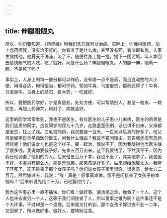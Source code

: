 ```yaml
---
---
---
```

title: 伸腿瞪眼丸
---




所以，你们要知道，《药师经》叫我们念咒就可以治病。实际上，你懂得医药，加上念药师咒，没有治不好的。你看准了是什么病，甚至没有药，看济颠和尚，人家生病找他，他夏天不洗澡，流了汗，随便往身上搓一搓，搓下一团污垢，叫人拿回去给快断气的人吃，吃了就好。问是什么药？伸腿瞪眼丸。人的腿一伸，眼睛一瞪，不是死了吗？

事实上，人身上的每一部分都可以作药，没有哪一点不是药，而且连动物的大小便，用得合适，用得恰当，都可作药。譬如牛黄、马宝很贵，那药还得了！牛黄、马宝是牛、马身上的结石，是大药，一吃就好。

所以，要把医药学好，才是真慈悲，处处方便，可以帮助别人，甚至一粒米、一颗花生，再加上药师咒，用对了，病就会好。

这里的同学常常看到，我也不是医生，有位医生的儿子患小儿麻痹，医生的弟弟是我们这里的同学，这位同学的侄儿十几岁，走路歪歪倒倒，话也讲不出来，父母都是医生，找上了我。三毛钱的药，我说要服一百天，一百天以后真的好多了。他父母是留学日本学西医的医生，问我什么理由？我说不要问理由。其实我还没有念药师咒呢！他们说女儿也是这个样子，要一起治，我说不干，因为我晓得他当医生赚了很多钱，我说你要孩子好，先拿五百万出来。这下我要钱了，不然我不干，因为我已经调查了他们的为人。后来他五百万不拿，我也不医了，其实他拿了，我也医不好，本事只有那么大，那是开玩笑。那男孩是好多了，后来却给他娶太太，我听了吓死了，这不是害了那个女孩子吗？他们说女孩子家里很穷，很愿意，给女方二百万，然后嫁过去，我说：“唉！真是！好事真难做，那不是间接害了女孩子的幸福吗？”后来听说先给二十万，已经娶过门了。

我为这件事心里一直不痛快。你们看！做好事、做功德之难，你救了一个人，这个人也许去害另一个人，这等于我们间接害了人，所以善事之难为啊！这件事还不是个大坏事，不过却是一个遗憾。后来我又打听到，那个女孩子嫁过去不到一二年，又回家了。所以做好事、做好人，要特别注意。